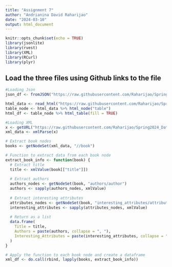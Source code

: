 ```yaml
---
title: "Assignment 7"
author: "Andrianina David Raharijao"
date: "2024-03-10"
output: html_document
---
```


```r
knitr::opts_chunk$set(echo = TRUE)
library(jsonlite)
library(rvest)
library(XML)
library(RCurl)
library(plyr)
```

## Load the three files using Github links to the file
```r
#Loading Json
json_df <- fromJSON("https://raw.githubusercontent.com/Raharijao/Spring2024_Data_607_CUNYSPS/main/Week7/books_coldWar.json")
```

```r
html_data <- read_html("https://raw.githubusercontent.com/Raharijao/Spring2024_Data_607_CUNYSPS/main/Week7/books_coldWar.html")
table_node <- html_data %>% html_node("table")
html_df <- table_node %>% html_table(fill = TRUE)
```

```r
#Loading XML
x <- getURL("https://raw.githubusercontent.com/Raharijao/Spring2024_Data_607_CUNYSPS/main/Week7/books_coldWar.xml")
xml_data <- xmlParse(x)
```

```r

# Extract book nodes
books <- getNodeSet(xml_data, "//book")

# Function to extract data from each book node
extract_book_info <- function(book) {
  # Extract title
  title <- xmlValue(book[["title"]])
  
  # Extract authors
  authors_nodes <- getNodeSet(book, "authors/author")
  authors <- sapply(authors_nodes, xmlValue)
  
  # Extract interesting attributes
  attributes_nodes <- getNodeSet(book, "interesting_attributes/attribute")
  interesting_attributes <- sapply(attributes_nodes, xmlValue)
  
  # Return as a list
  data.frame(
    Title = title,
    Authors = paste(authors, collapse = ", "),
    Interesting_Attributes = paste(interesting_attributes, collapse = "; ")
  )
}

# Apply the function to each book node and create a dataframe
xml_df <- do.call(rbind, lapply(books, extract_book_info))



```

